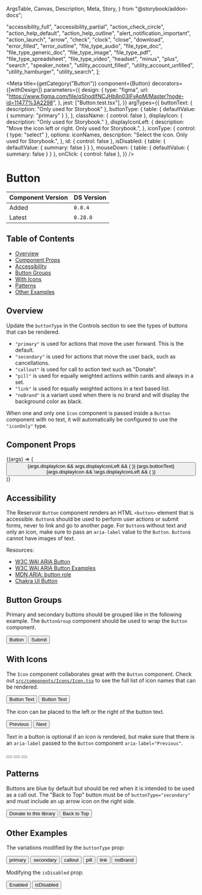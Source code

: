   ArgsTable,
  Canvas,
  Description,
  Meta,
  Story,
} from "@storybook/addon-docs";


  "accessibility_full",
  "accessibility_partial",
  "action_check_circle",
  "action_help_default",
  "action_help_outline",
  "alert_notification_important",
  "action_launch",
  "arrow",
  "check",
  "clock",
  "close",
  "download",
  "error_filled",
  "error_outline",
  "file_type_audio",
  "file_type_doc",
  "file_type_generic_doc",
  "file_type_image",
  "file_type_pdf",
  "file_type_spreadsheet",
  "file_type_video",
  "headset",
  "minus",
  "plus",
  "search",
  "speaker_notes",
  "utility_account_filled",
  "utility_account_unfilled",
  "utility_hamburger",
  "utility_search",
];

<Meta
  title={getCategory("Button")}
  component={Button}
  decorators={[withDesign]}
  parameters={{
    design: {
      type: "figma",
      url: "https://www.figma.com/file/qShodlfNCJHb8n03IFyApM/Master?node-id=11477%3A2298",
    },
    jest: ["Button.test.tsx"],
  }}
  argTypes={{
    buttonText: { description: "Only used for Storybook" },
    buttonType: {
      table: { defaultValue: { summary: "primary" } },
    },
    className: { control: false },
    displayIcon: { description: "Only used for Storybook." },
    displayIconLeft: {
      description: "Move the icon left or right. Only used for Storybook.",
    },
    iconType: {
      control: { type: "select" },
      options: iconNames,
      description: "Select the icon. Only used for Storybook.",
    },
    id: { control: false },
    isDisabled: { table: { defaultValue: { summary: false } } },
    mouseDown: { table: { defaultValue: { summary: false } } },
    onClick: { control: false },
  }}
/>

# Button

| Component Version | DS Version |
| ----------------- | ---------- |
| Added             | `0.0.4`    |
| Latest            | `0.28.0`   |

## Table of Contents

- [Overview](#overview)
- [Component Props](#component-props)
- [Accessibility](#accessibility)
- [Button Groups](#button-groups)
- [With Icons](#with-icons)
- [Patterns](#patterns)
- [Other Examples](#other-examples)

## Overview

<Description of={Button} />

Update the `buttonType` in the Controls section to see the types of buttons
that can be rendered.

- `"primary"` is used for actions that move the user forward. This is the default.
- `"secondary"` is used for actions that move the user back, such as cancellations.
- `"callout"` is used for call to action text such as "Donate".
- `"pill"` is used for equally weighted actions within cards and always in a set.
- `"link"` is used for equally weighted actions in a text based list.
- `"noBrand"` is a variant used when there is no brand and will display the
  background color as black.

When one and only one `Icon` component is passed inside a `Button` component with
no text, it will automatically be configured to use the `"iconOnly"` type.

## Component Props

<Canvas withToolbar>
  <Story
    name="Button with Controls"
    args={{
      buttonText: "Button Text",
      buttonType: "primary",
      className: undefined,
      displayIcon: false,
      displayIconLeft: true,
      iconType: "search",
      id: "button-id",
      isDisabled: false,
      mouseDown: undefined,
      onClick: undefined,
      type: "button",
    }}
  >
    {(args) => (
      <Button
        buttonType={args.buttonType}
        className={args.className}
        id={args.id}
        isDisabled={args.isDisabled}
        mouseDown={args.mouseDown}
        onClick={args.onClick}
        type={args.type}
      >
        {args.displayIcon && args.displayIconLeft && (
          <Icon name={args.iconType} align="left" size="small" />
        )}
        {args.buttonText}
        {args.displayIcon && !args.displayIconLeft && (
          <Icon name={args.iconType} align="right" size="small" />
        )}
      </Button>
    )}
  </Story>
</Canvas>

<ArgsTable story="Button with Controls" />

## Accessibility

The Reservoir `Button` component renders an HTML `<button>` element that is
accessible. `Button`s should be used to perform user actions or submit forms,
never to link and go to another page. For `Button`s without text and only an
icon, make sure to pass an `aria-label` value to the `Button`. `Button`s cannot
have images of text.

Resources:

- [W3C WAI ARIA Button](https://www.w3.org/TR/wai-aria-practices-1.1/#button)
- [W3C WAI ARIA Button Examples](https://www.w3.org/TR/wai-aria-practices-1.1/examples/button/button.html)
- [MDN ARIA: button role](https://developer.mozilla.org/en-US/docs/Web/Accessibility/ARIA/Roles/button_role)
- [Chakra UI Button](https://chakra-ui.com/docs/components/form/button)

## Button Groups

Primary and secondary buttons should be grouped like in the following example.
The `ButtonGroup` component should be used to wrap the `Button` component.

<Canvas>
  <Story name="Button Groups">
    <ButtonGroup>
      <Button buttonType="secondary" id="group-1">
        Button
      </Button>
      <Button id="group-2">Submit</Button>
    </ButtonGroup>
  </Story>
</Canvas>

## With Icons

The `Icon` component collaborates great with the `Button` component. Check out
[`src/components/Icons/Icon.tsx`](https://github.com/NYPL/nypl-design-system/blob/development/src/components/Icons/Icon.tsx)
to see the full list of icon names that can be rendered.

<Canvas>
  <Story name="With Icon">
    <VStack align="left" spacing="input.group.button.vstack" width="150px">
      <Button id="icon-1">
        <Icon name="search" align="left" size="small" />
        Button Text
      </Button>
      <Button id="icon-2">
        Button Text
        <Icon name="search" align="right" size="small" />
      </Button>
    </VStack>
  </Story>
</Canvas>

The icon can be placed to the left or the right of the button text.

<Canvas>
  <DSProvider>
    <ButtonGroup>
      <Button buttonType="secondary" id="icon-left">
        <Icon name="arrow" iconRotation="rotate90" align="left" size="small" />
        Previous
      </Button>
      <Button buttonType="secondary" id="icon-right">
        Next
        <Icon
          name="arrow"
          iconRotation="rotate270"
          align="right"
          size="small"
        />
      </Button>
    </ButtonGroup>
  </DSProvider>
</Canvas>

Text in a button is optional if an icon is rendered, but make sure that there
is an `aria-label` passed to the `Button` component `aria-label="Previous"`.

<Canvas>
  <DSProvider>
    <ButtonGroup>
      <Button aria-label="Previous" buttonType="secondary" id="prev-btn">
        <Icon name="arrow" iconRotation="rotate90" size="small" />
      </Button>
      <Button aria-label="Next" buttonType="secondary" id="next-btn">
        <Icon name="arrow" iconRotation="rotate270" size="small" />
      </Button>
      <Button aria-label="Close" buttonType="secondary" id="close-btn">
        <Icon name="close" size="small" />
      </Button>
    </ButtonGroup>
  </DSProvider>
</Canvas>

## Patterns

Buttons are blue by default but should be red when it is intended to be used as
a call out. The "Back to Top" button must be of `buttonType="secondary"` and
must include an up arrow icon on the right side.

<Canvas>
  <Story name="Patterns">
    <ButtonGroup>
      <Button buttonType="callout" id="donate-btn">
        Donate to this library
      </Button>
      <Button buttonType="secondary" id="top-btn">
        Back to Top
        <Icon
          name="arrow"
          iconRotation="rotate180"
          size="small"
          className="right"
          align="right"
        />
      </Button>
    </ButtonGroup>
  </Story>
</Canvas>

## Other Examples

The variations modified by the `buttonType` prop:

<Canvas>
  <DSProvider>
    <ButtonGroup>
      <Button id="primary-btn">primary</Button>
      <Button buttonType="secondary" id="secondary-btn">
        secondary
      </Button>
      <Button buttonType="callout" id="callout-btn">
        callout
      </Button>
      <Button buttonType="pill" id="pill-btn">
        pill
      </Button>
      <Button buttonType="link" id="link-btn">
        link
      </Button>
      <Button buttonType="noBrand" id="nobrand-btn">
        noBrand
      </Button>
    </ButtonGroup>
  </DSProvider>
</Canvas>

Modifying the `isDisabled` prop:

<Canvas>
  <DSProvider>
    <ButtonGroup>
      <Button id="enabled-btn" isDisabled={false}>
        Enabled
      </Button>
      <Button id="disabled-btn" isDisabled>
        isDisabled
      </Button>
    </ButtonGroup>
  </DSProvider>
</Canvas>
